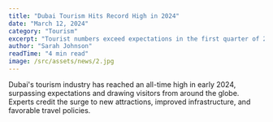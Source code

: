 ```yaml
---
title: "Dubai Tourism Hits Record High in 2024"
date: "March 12, 2024"
category: "Tourism"
excerpt: "Tourist numbers exceed expectations in the first quarter of 2024."
author: "Sarah Johnson"
readTime: "4 min read"
image: /src/assets/news/2.jpg
---
```


Dubai's tourism industry has reached an all-time high in early 2024, surpassing expectations and drawing visitors from around the globe. Experts credit the surge to new attractions, improved infrastructure, and favorable travel policies.
